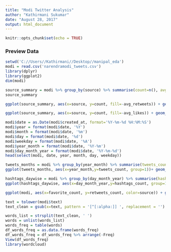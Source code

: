 ---
title: "Modi Twitter Analysis"
author: "Kathirmani Sukumar"
date: "August 28, 2017"
output: html_document
---

```{r setup, include=FALSE, message=FALSE, warning=FALSE}
knitr::opts_chunk$set(echo = TRUE)
```

### Preview Data
```{r, message=FALSE, warning=FALSE}
setwd('C://Users//Kathirmani//Desktop//manipal_eda')
modi = read.csv('narendramodi_tweets.csv')
library(dplyr)
library(ggplot2)
dim(modi)
```

```{r, message=FALSE, warning=FALSE}
source_summary = modi %>% group_by(source) %>% summarise(count=n(), avg_retweets = mean(retweets_count, na.rm=TRUE), avg_likes=mean(favorite_count, na.rm=TRUE))
source_summary

ggplot(source_summary, aes(x=source, y=count, fill=-avg_retweets)) + geom_bar(stat='identity') + coord_flip()
```

```{r, message=FALSE, warning=FALSE}
ggplot(source_summary, aes(x=source, y=count, fill=-avg_likes)) + geom_bar(stat='identity') + coord_flip()

```

```{r, message=FALSE, warning=FALSE}
modi$date = as.Date(modi$created_at, format='%Y-%m-%d %H:%M:%S') 
modi$year = format(modi$date, '%Y')
modi$month = format(modi$date, '%m')
modi$day = format(modi$date, '%d')
modi$weekday = format(modi$date, '%A')
modi$year_month = format(modi$date, '%Y-%m')
modi$day_month_year = format(modi$date, '%Y-%m-%d')
head(select(modi, date, year, month, day, weekday))

tweets_months = modi %>% group_by(year_month) %>% summarise(tweets_count=n())
ggplot(tweets_months, aes(x=year_month,y=tweets_count, group=1))+ geom_bar(stat='identity') + geom_line()
```

```{r, message=FALSE, warning=FALSE}
hashtags_daywise = modi %>% group_by(day_month_year) %>% summarise(hashtags_count=sum(hashtags_count))
ggplot(hashtags_daywise, aes(x=day_month_year,y=hashtags_count, group=1)) + geom_line()
```

```{r, message=FALSE, warning=FALSE}
ggplot(modi, aes(x=favorite_count, y=retweets_count, color=source)) + geom_point() + geom_smooth()
```

```{r}
text = tolower(modi$text)
text_clean = gsub(x=text, pattern = '[^[:alpha:]] ', replacement = '')

words_list = strsplit(text_clean, ' ')
words = unlist(words_list)
words_freq = table(words)
df_words_freq = as.data.frame(words_freq)
df_words_freq = df_words_freq %>% arrange(-Freq)
View(df_words_freq)
library(wordcloud)
```


